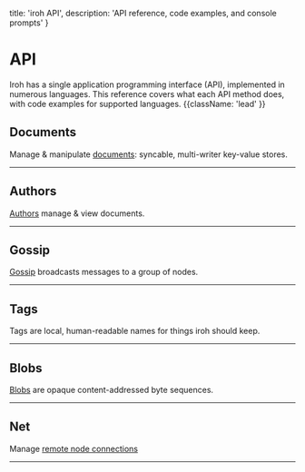 

  title: 'iroh API',
  description: 'API reference, code examples, and console prompts'
}

# API

Iroh has a single application programming interface (API), implemented in numerous languages. This reference covers what each API method does, with code examples for supported languages. {{className: 'lead' }}


## Documents

Manage & manipulate [documents](/docs/protocols/docs): syncable, multi-writer key-value stores.

<ApiCommands commands={commands.docs} />

---

## Authors

[Authors](/docs/protocols/docs#authors-and-permissions) manage & view documents.

<ApiCommands commands={commands.authors} />

---

## Gossip

[Gossip](/docs/protocols/gossip) broadcasts messages to a group of nodes.

<ApiCommands commands={commands.gossip} />

---

## Tags

Tags are local, human-readable names for things iroh should keep.

<ApiCommands commands={commands.tags} />

---

## Blobs

[Blobs](/docs/protocols/blobs) are opaque content-addressed byte sequences.

<ApiCommands commands={commands.blobs} />

---

## Net

Manage [remote node connections](/docs/protocols/networking) 

<ApiCommands commands={commands.net} />

---
